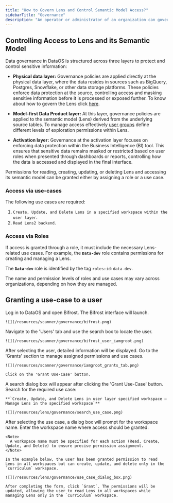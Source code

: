```yaml
---
title: "How to Govern Lens and Control Semantic Model Access?"
sidebarTitle: "Governance"
description: "An operator or administrator of an organization can govern or control access to who can create, read, update, or delete the Lens by assigning roles or use cases via Bifrost."
---
```


## Controlling Access to Lens and its Semantic Model  


Data governance in DataOS is structured across three layers to protect and control sensitive information:

* **Physical data layer:** Governance policies are applied directly at the physical data layer, where the data resides in sources such as BigQuery, Postgres, Snowflake, or other data storage platforms. These policies enforce data protection at the source, controlling access and masking sensitive information before it is processed or exposed further. To know about how to govern the Lens click [here](/resources/lens/governance/).

* **Model-first Data Product layer:** At this layer, governance policies are applied to the semantic model (Lens) derived from the underlying source tables. To manage access effectively [user groups](/resources/lens/working_with_user_groups/) define different levels of exploration permissions within Lens.

* **Activation layer:** Governance at the activation layer focuses on enforcing data protection within the Business Intelligence (BI) tool. This ensures that sensitive data remains masked or restricted based on user roles when presented through dashboards or reports, controlling how the data is accessed and displayed in the final interface.


Permissions for reading, creating, updating, or deleting Lens and accessing its semantic model can be granted either by assigning a role or a use case.  

### Access via use-cases  

The following use cases are required:  

1. `Create, Update, and Delete Lens in a specified workspace within the user layer`.
2. `Read Lens2 backend`.  

### Access via Roles  

If access is granted through a role, it must include the necessary Lens-related use cases. For example, the **`Data-dev`** role contains permissions for creating and managing a Lens.  

The **`Data-dev`** role is identified by the tag `roles:id:data-dev`.  

<Note>  
The name and permission levels of roles and use cases may vary across organizations, depending on how they are managed.  
</Note>  


## Granting a use-case to a user  

<Steps>  

  <Step title="Navigate to DataOS">  
    Log in to DataOS and open Bifrost. The Bifrost interface will launch.  

    ![](/resources/scanner/governance/bifrost.png)  
  </Step>  

  <Step title="Search for the User" titleSize="h2">  
    Navigate to the 'Users' tab and use the search box to locate the user.  

    ![](/resources/scanner/governance/bifrost_user_iamgroot.png)  
  </Step>  

  <Step title="Select the User" titleSize="h2">  
    After selecting the user, detailed information will be displayed. Go to the 'Grants' section to manage assigned permissions and use cases.  

    ![](/resources/scanner/governance/iamgroot_grants_tab.png)  

    Click on the 'Grant Use-Case' button.  
  </Step>  

  <Step title="Search for the Required Use Case" titleSize="h2">  
    A search dialog box will appear after clicking the 'Grant Use-Case' button. Search for the required use case:  

    **`Create, Update, and Delete Lens in user layer specified workspace – Manage Lens in the specified workspace`**  

    ![](/resources/lens/governance/search_use_case.png)  
  </Step>  

  <Step title="Specify the Workspace" titleSize="h2">  
    After selecting the use case, a dialog box will prompt for the workspace name. Enter the workspace name where access should be granted.  

    <Note>  
      A workspace name must be specified for each action (Read, Create, Update, and Delete) to ensure precise permission assignment.  
    </Note>  

    In the example below, the user has been granted permission to read Lens in all workspaces but can create, update, and delete only in the `curriculum` workspace.  

    ![](/resources/lens/governance/use_case_dialog_box.png)  

    After completing the form, click `Grant`. The permissions will be updated, allowing the user to read Lens in all workspaces while managing Lens only in the `curriculum` workspace.  
  </Step>  

</Steps>  